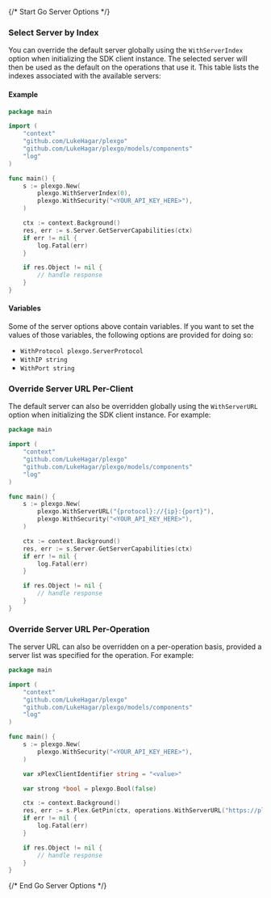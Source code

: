 {/* Start Go Server Options */}

### Select Server by Index

You can override the default server globally using the `WithServerIndex` option when initializing the SDK client instance. The selected server will then be used as the default on the operations that use it. This table lists the indexes associated with the available servers:



#### Example

```go
package main

import (
	"context"
	"github.com/LukeHagar/plexgo"
	"github.com/LukeHagar/plexgo/models/components"
	"log"
)

func main() {
	s := plexgo.New(
		plexgo.WithServerIndex(0),
		plexgo.WithSecurity("<YOUR_API_KEY_HERE>"),
	)

	ctx := context.Background()
	res, err := s.Server.GetServerCapabilities(ctx)
	if err != nil {
		log.Fatal(err)
	}

	if res.Object != nil {
		// handle response
	}
}

```

#### Variables

Some of the server options above contain variables. If you want to set the values of those variables, the following options are provided for doing so:
 * `WithProtocol plexgo.ServerProtocol`
 * `WithIP string`
 * `WithPort string`

### Override Server URL Per-Client

The default server can also be overridden globally using the `WithServerURL` option when initializing the SDK client instance. For example:
```go
package main

import (
	"context"
	"github.com/LukeHagar/plexgo"
	"github.com/LukeHagar/plexgo/models/components"
	"log"
)

func main() {
	s := plexgo.New(
		plexgo.WithServerURL("{protocol}://{ip}:{port}"),
		plexgo.WithSecurity("<YOUR_API_KEY_HERE>"),
	)

	ctx := context.Background()
	res, err := s.Server.GetServerCapabilities(ctx)
	if err != nil {
		log.Fatal(err)
	}

	if res.Object != nil {
		// handle response
	}
}

```

### Override Server URL Per-Operation

The server URL can also be overridden on a per-operation basis, provided a server list was specified for the operation. For example:
```go
package main

import (
	"context"
	"github.com/LukeHagar/plexgo"
	"github.com/LukeHagar/plexgo/models/components"
	"log"
)

func main() {
	s := plexgo.New(
		plexgo.WithSecurity("<YOUR_API_KEY_HERE>"),
	)

	var xPlexClientIdentifier string = "<value>"

	var strong *bool = plexgo.Bool(false)

	ctx := context.Background()
	res, err := s.Plex.GetPin(ctx, operations.WithServerURL("https://plex.tv/api/v2"), xPlexClientIdentifier, strong)
	if err != nil {
		log.Fatal(err)
	}

	if res.Object != nil {
		// handle response
	}
}

```
{/* End Go Server Options */}
